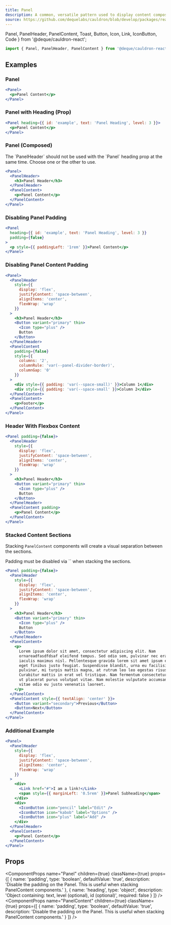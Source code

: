 ```yaml
---
title: Panel
description: A common, versatile pattern used to display content composed of different elements, usually in a collection.
source: https://github.com/dequelabs/cauldron/blob/develop/packages/react/src/components/Panel/index.tsx
---
```


  Panel,
  PanelHeader,
  PanelContent,
  Toast,
  Button,
  Icon,
  Link,
  IconButton,
  Code
} from '@deque/cauldron-react';

```js
import { Panel, PanelHeader, PanelContent } from '@deque/cauldron-react';
```

## Examples

### Panel

```jsx example
<Panel>
  <p>Panel Content</p>
</Panel>
```

### Panel with Heading (Prop)

```jsx example
<Panel heading={{ id: 'example', text: 'Panel Heading', level: 3 }}>
  <p>Panel Content</p>
</Panel>
```

### Panel (Composed)

<Note>
  The `PanelHeader` should not be used with the `Panel` heading prop at the same
  time. Choose one or the other to use.
</Note>

```jsx example
<Panel>
  <PanelHeader>
    <h3>Panel Header</h3>
  </PanelHeader>
  <PanelContent>
    <p>Panel Content</p>
  </PanelContent>
</Panel>
```

### Disabling Panel Padding

```jsx example
<Panel
  heading={{ id: 'example', text: 'Panel Heading', level: 3 }}
  padding={false}
>
  <p style={{ paddingLeft: '1rem' }}>Panel Content</p>
</Panel>
```

### Disabling Panel Content Padding

```jsx example
<Panel>
  <PanelHeader
    style={{
      display: 'flex',
      justifyContent: 'space-between',
      alignItems: 'center',
      flexWrap: 'wrap'
    }}
  >
    <h3>Panel Header</h3>
    <Button variant="primary" thin>
      <Icon type="plus" />
      Button
    </Button>
  </PanelHeader>
  <PanelContent
    padding={false}
    style={{
      columns: '2',
      columnRule: 'var(--panel-divider-border)',
      columnGap: '0'
    }}
  >
    <div style={{ padding: 'var(--space-small)' }}>Column 1</div>
    <div style={{ padding: 'var(--space-small' }}>Column 2</div>
  </PanelContent>
  <PanelContent>
    <p>Footer</p>
  </PanelContent>
</Panel>
```

### Header With Flexbox Content

```jsx example
<Panel padding={false}>
  <PanelHeader
    style={{
      display: 'flex',
      justifyContent: 'space-between',
      alignItems: 'center',
      flexWrap: 'wrap'
    }}
  >
    <h3>Panel Header</h3>
    <Button variant="primary" thin>
      <Icon type="plus" />
      Button
    </Button>
  </PanelHeader>
  <PanelContent padding>
    <p>Panel Content</p>
  </PanelContent>
</Panel>
```

### Stacked Content Sections

Stacking `PanelContent` components will create a visual separation between the sections.

<Note>
  Padding must be disabled via `<Panel padding={false} />` when stacking the
  sections.
</Note>

```jsx example
<Panel padding={false}>
  <PanelHeader
    style={{
      display: 'flex',
      justifyContent: 'space-between',
      alignItems: 'center',
      flexWrap: 'wrap'
    }}
  >
    <h3>Panel Header</h3>
    <Button variant="primary" thin>
      <Icon type="plus" />
      Button
    </Button>
  </PanelHeader>
  <PanelContent>
    <p>
      Lorem ipsum dolor sit amet, consectetur adipiscing elit. Nam
      ornareadfasdfdsaf eleifend tempus. Sed odio sem, pulvinar nec erat ac,
      iaculis maximus nisl. Pellentesque gravida lorem sit amet ipsum efficitur,
      eget finibus justo feugiat. Suspendisse blandit, urna eu facilisis
      pulvinar, mi turpis mattis magna, at rutrum leo leo egestas risus.
      Curabitur mattis in erat vel tristique. Nam fermentum consectetur ipsum,
      ut placerat purus volutpat vitae. Nam molestie vulputate accumsan. Sed
      vitae odio eu justo venenatis laoreet.
    </p>
  </PanelContent>
  <PanelContent style={{ textAlign: 'center' }}>
    <Button variant="secondary">Previous</Button>
    <Button>Next</Button>
  </PanelContent>
</Panel>
```

### Additional Example

```jsx example
<Panel>
  <PanelHeader
    style={{
      display: 'flex',
      justifyContent: 'space-between',
      alignItems: 'center',
      flexWrap: 'wrap'
    }}
  >
    <div>
      <Link href="#">I am a link!</Link>
      <span style={{ marginLeft: '0.5rem' }}>Panel Subheading</span>
    </div>
    <div>
      <IconButton icon="pencil" label="Edit" />
      <IconButton icon="kabob" label="Options" />
      <IconButton icon="plus" label="Add" />
    </div>
  </PanelHeader>
  <PanelContent>
    <p>Panel Content</p>
  </PanelContent>
</Panel>
```

## Props

<ComponentProps
  name="Panel"
  children={true}
  className={true}
  props={[
    {
      name: 'padding',
      type: 'boolean',
      defaultValue: 'true',
      description:
        'Disable the padding on the Panel. This is useful when stacking PanelContent components.'
    },
    {
      name: 'heading',
      type: 'object',
      description: 'Object containing: text, level (optional), id (optional)',
      required: false
    }
  ]}
/>
<ComponentProps
  name="PanelContent"
  children={true}
  className={true}
  props={[
    {
      name: 'padding',
      type: 'boolean',
      defaultValue: 'true',
      description:
        'Disable the padding on the Panel. This is useful when stacking PanelContent components.'
    }
  ]}
/>
